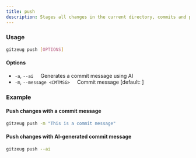 ```yaml
---
title: push
description: Stages all changes in the current directory, commits and pushes.
---
```


### Usage
```sh
gitzeug push [OPTIONS]
```

#### Options
- `-a`, `--ai` &nbsp;&nbsp;&nbsp;&nbsp;Generates a commit message using AI
- `-m`, `--message <CMTMSG>` &nbsp;&nbsp;&nbsp;&nbsp;Commit message [default: ]

### Example
#### Push changes with a commit message
```sh
gitzeug push -m "This is a commit message"
```

#### Push changes with AI-generated commit message
```sh
gitzeug push --ai
```
